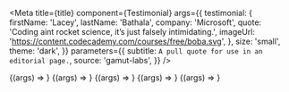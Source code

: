 
<Meta
  title={title}
  component={Testimonial}
  args={{
    testimonial: {
      firstName: 'Lacey',
      lastName: 'Bathala',
      company: 'Microsoft',
      quote: 'Coding aint rocket science, it’s just falsely intimidating.',
      imageUrl: 'https://content.codecademy.com/courses/free/boba.svg',
    },
    size: 'small',
    theme: 'dark',
  }}
  parameters={{
    subtitle: `A pull quote for use in an editorial page.`,
    source: 'gamut-labs',
  }}
/>

<Canvas withSource="open" className="dark">
  <Story name="Testimonial">{(args) => <Testimonial {...args} />}</Story>
</Canvas>

<Props story="Testimonial" />

<Canvas className="dark" columns={1}>
  <Story name="Medium" args={{ size: 'medium' }}>
    {(args) => <Testimonial {...args} />}
  </Story>
  <Story name="Large" args={{ size: 'large' }}>
    {(args) => <Testimonial {...args} />}
  </Story>
  <Story
    name="No Avatar"
    args={{
      testamonial: {
        firstName: 'Lacey',
        lastName: 'Bathala',
        company: 'Microsoft',
        quote: 'Coding aint rocket science, it’s just falsely intimidating.',
      },
      size: 'large',
    }}
  >
    {(args) => <Testimonial {...args} />}
  </Story>
  <Story name="Light Theme" args={{ theme: 'light' }}>
    {(args) => <Testimonial {...args} />}
  </Story>
</Canvas>
